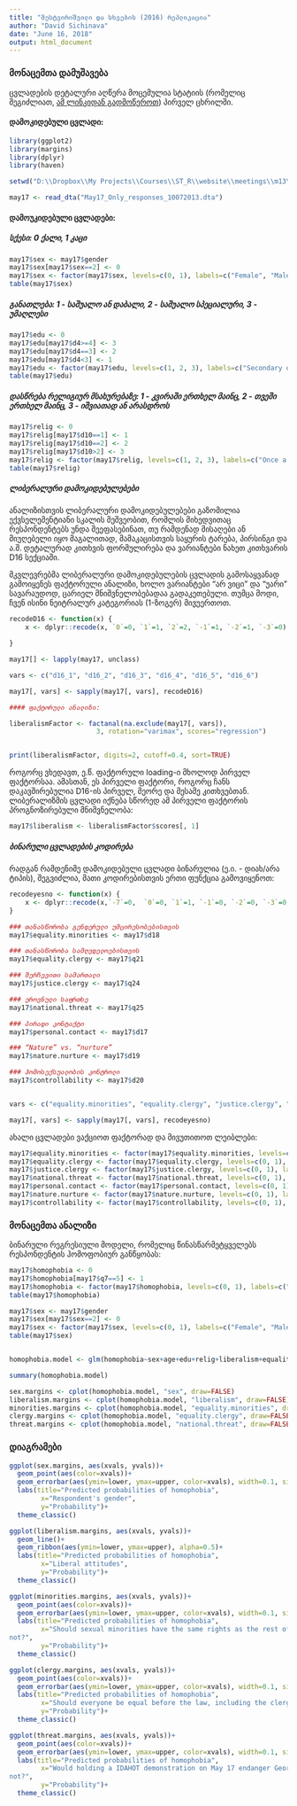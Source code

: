 ```yaml
---
title: "მესტვირიშვილი და სხვების (2016) რეპლიკაცია"
author: "David Sichinava"
date: "June 16, 2018"
output: html_document
---
```



### მონაცემთა დამუშავება

ცვლადების დეტალური აღწერა მოცემულია სტატიის (რომელიც შეგიძლიათ, [ამ ლინკიდან გადმოწეროთ](https://www.dropbox.com/s/4pho03fsl7m0aa1/MestvirishviliEtAl_2016.pdf?dl=0)) პირველ ცხრილში.

#### დამოკიდებული ცვლადი:

```r
library(ggplot2)
library(margins)
library(dplyr)
library(haven)

setwd("D:\\Dropbox\\My Projects\\Courses\\ST_R\\website\\meetings\\m13\\data")

may17 <- read_dta("May17_Only_responses_10072013.dta")


```

#### დამოუკიდებული ცვლადები:

##### სქესი: 0 ქალი, 1 კაცი

```r
may17$sex <- may17$gender
may17$sex[may17$sex==2] <- 0
may17$sex <- factor(may17$sex, levels=c(0, 1), labels=c("Female", "Male"))
table(may17$sex)

```

##### განათლება: 1 - საშუალო ან დაბალი, 2 - საშუალო სპეციალური, 3 - უმაღლესი

```r
may17$edu <- 0
may17$edu[may17$d4>=4] <- 3
may17$edu[may17$d4==3] <- 2
may17$edu[may17$d4<3] <- 1
may17$edu <- factor(may17$edu, levels=c(1, 2, 3), labels=c("Secondary or lower", "Vocational", "Higher"))
table(may17$edu)
```


##### დასწრება რელიგიურ მსახურებაზე: 1 - კვირაში ერთხელ მაინც, 2 - თვეში ერთხელ მაინც, 3 - იშვიათად ან არასდროს

```r
may17$relig <- 0
may17$relig[may17$d10==1] <- 1
may17$relig[may17$d10==2] <- 2
may17$relig[may17$d10>2] <- 3
may17$relig <- factor(may17$relig, levels=c(1, 2, 3), labels=c("Once a week", "Once a month", "Rarely or never"))
table(may17$relig)
```

##### ლიბერალური დამოკიდებულებები

ანალიზისთვის ლიბერალური დამოკიდებულებები გაზომილია ექვსელემენტიანი სკალის მეშვეობით, რომლის მიხედვითაც რესპონდენტებს უნდა შეეფასებინათ, თუ რამდენად მისაღები ან მიუღებელი იყო მაგალითად, მამაკაცისთვის საყურის ტარება, პირსინგი და ა.შ. დეტალურად კითხვის ფორმულირება და ვარიანტები ნახეთ კითხვარის D16 სექციაში.

მკვლევრებმა ლიბერალური დამოკიდებულების ცვლადის გამოსაყვანად გამოიყენეს ფაქტორული ანალიზი, ხოლო ვარიანტები "არ ვიცი" და "უარი" სავარაუდოდ, ცარიელ მნიშვნელობებადაა გადაკეთებული. თუმცა მოდი, ჩვენ ისინი ნეიტრალურ კატეგორიას (1-ზოგერ) მივუერთოთ.

```r
recodeD16 <- function(x) {
	x <- dplyr::recode(x, `0`=0, `1`=1, `2`=2, `-1`=1, `-2`=1, `-3`=0)

}

may17[] <- lapply(may17, unclass)

vars <- c("d16_1", "d16_2", "d16_3", "d16_4", "d16_5", "d16_6")

may17[, vars] <- sapply(may17[, vars], recodeD16)

#### ფაქტორული ანალიზი:

liberalismFactor <- factanal(na.exclude(may17[, vars]), 
                      3, rotation="varimax", scores="regression")


print(liberalismFactor, digits=2, cutoff=0.4, sort=TRUE)


```

როგორც ვხედავთ, ე.წ. ფაქტორული loading-ი მხოლოდ პირველ ფაქტორსაა. ამასთან, ეს პირველი ფაქტორი, როგორც ჩანს დაკავშირებულია D16-ის პირველ, მეორე და მესამე კითხვებთან. ლიბერალიზმის ცვლადი იქნება სწორედ ამ პირველი ფაქტორის პროგნოზირებული მნიშვნელობა:

```r

may17$liberalism <- liberalismFactor$scores[, 1]

```


##### ბინარული ცვლადების კოდირება

რადგან რამდენიმე დამოკიდებული ცვლადი ბინარულია (ე.ი. - დიახ/არა ტიპის), შეგვიძლია, მათი კოდირებისთვის ერთი ფუნქცია გამოვიყენოთ:

```r

recodeyesno <- function(x) {
	x <- dplyr::recode(x,`-7`=0,  `0`=0, `1`=1, `-1`=0, `-2`=0, `-3`=0, `-5` = 0)
}

### თანასწორობა გენდერული უმცირესობებისთვის
may17$equality.minorities <- may17$d18

### თანასწორობა სამღვდელოებისთვის
may17$equality.clergy <- may17$q21

### შერჩევითი სამართალი
may17$justice.clergy <- may17$q24

### ეროვნული საფრთხე
may17$national.threat <- may17$q25

### პირადი კონტაქტი
may17$personal.contact <- may17$d17

### “Nature” vs. “nurture”
may17$nature.nurture <- may17$d19

### ჰომოსექსუალობის კონტროლი
may17$controllability <- may17$d20


vars <- c("equality.minorities", "equality.clergy", "justice.clergy", "national.threat", "personal.contact", "nature.nurture", "controllability")

may17[, vars] <- sapply(may17[, vars], recodeyesno)


```

ახალი ცვლადები ვაქციოთ ფაქტორად და მივუთითოთ ლეიბლები:

```r
may17$equality.minorities <- factor(may17$equality.minorities, levels=c(0, 1), labels=c("No", "Yes"))
may17$equality.clergy <- factor(may17$equality.clergy, levels=c(0, 1), labels=c("No", "Yes"))
may17$justice.clergy <- factor(may17$justice.clergy, levels=c(0, 1), labels=c("No", "Yes"))
may17$national.threat <- factor(may17$national.threat, levels=c(0, 1), labels=c("No", "Yes"))
may17$personal.contact <- factor(may17$personal.contact, levels=c(0, 1), labels=c("No", "Yes"))
may17$nature.nurture <- factor(may17$nature.nurture, levels=c(0, 1), labels=c("Nurture", "Nature"))
may17$controllability <- factor(may17$controllability, levels=c(0, 1), labels=c("No", "Yes"))

```

### მონაცემთა ანალიზი

ბინარული რეგრესიული მოდელი, რომელიც წინასწარმეტყველებს რესპონდენტის ჰომოფობიურ განწყობას:

```r
may17$homophobia <- 0
may17$homophobia[may17$q7==5] <- 1
may17$homophobia <- factor(may17$homophobia, levels=c(0, 1), labels=c("Others", "No gay neighbors"))
table(may17$homophobia)

may17$sex <- may17$gender
may17$sex[may17$sex==2] <- 0
may17$sex <- factor(may17$sex, levels=c(0, 1), labels=c("Female", "Male"))
table(may17$sex)


homophobia.model <- glm(homophobia~sex+age+edu+relig+liberalism+equality.minorities+equality.clergy+justice.clergy+national.threat+personal.contact+nature.nurture+controllability, data=may17, family="binomial")

summary(homophobia.model)

```



```r
sex.margins <- cplot(homophobia.model, "sex", draw=FALSE)
liberalism.margins <- cplot(homophobia.model, "liberalism", draw=FALSE)
minorities.margins <- cplot(homophobia.model, "equality.minorities", draw=FALSE)
clergy.margins <- cplot(homophobia.model, "equality.clergy", draw=FALSE)
threat.margins <- cplot(homophobia.model, "national.threat", draw=FALSE)

```


### დიაგრამები


```r
ggplot(sex.margins, aes(xvals, yvals))+
  geom_point(aes(color=xvals))+
  geom_errorbar(aes(ymin=lower, ymax=upper, color=xvals), width=0.1, size=0.4, position=position_dodge(width=0.4))+
  labs(title="Predicted probabilities of homophobia",
		x="Respondent's gender",
		y="Probability")+
  theme_classic()

```


```r
ggplot(liberalism.margins, aes(xvals, yvals))+
  geom_line()+
  geom_ribbon(aes(ymin=lower, ymax=upper), alpha=0.5)+
  labs(title="Predicted probabilities of homophobia",
		x="Liberal attitudes",
		y="Probability")+
  theme_classic()

```


```r
ggplot(minorities.margins, aes(xvals, yvals))+
  geom_point(aes(color=xvals))+
  geom_errorbar(aes(ymin=lower, ymax=upper, color=xvals), width=0.1, size=0.4, position=position_dodge(width=0.4))+
  labs(title="Predicted probabilities of homophobia",
		x="Should sexual minorities have the same rights as the rest of the population, or
not?",
		y="Probability")+
  theme_classic()

```

```r
ggplot(clergy.margins, aes(xvals, yvals))+
  geom_point(aes(color=xvals))+
  geom_errorbar(aes(ymin=lower, ymax=upper, color=xvals), width=0.1, size=0.4, position=position_dodge(width=0.4))+
  labs(title="Predicted probabilities of homophobia",
		x="Should everyone be equal before the law, including the clergy, or not?",
		y="Probability")+
  theme_classic()

```

```r
ggplot(threat.margins, aes(xvals, yvals))+
  geom_point(aes(color=xvals))+
  geom_errorbar(aes(ymin=lower, ymax=upper, color=xvals), width=0.1, size=0.4, position=position_dodge(width=0.4))+
  labs(title="Predicted probabilities of homophobia",
		x="Would holding a IDAHOT demonstration on May 17 endanger Georgia, or
not?",
		y="Probability")+
  theme_classic()

```
